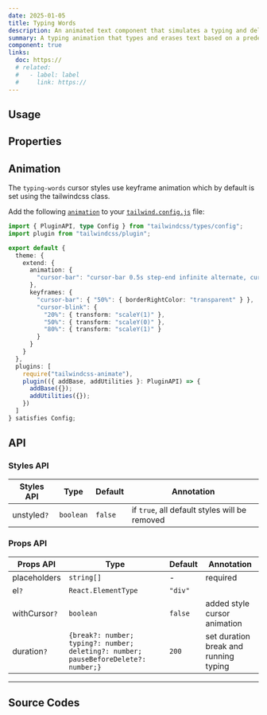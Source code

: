 ```yaml
---
date: 2025-01-05
title: Typing Words
description: An animated text component that simulates a typing and deleting effect, cycling through a list of strings.
summary: A typing animation that types and erases text based on a predefined string array.
component: true
links:
  doc: https://
  # related:
  #   - label: label
  #     link: https://
---
```


## Usage

<TypingWordsDemosUsage />

## Properties

<TypingWordsDemosConfigurator />

## Animation

The `typing-words` cursor styles use keyframe animation which by default is set using the tailwindcss class.

Add the following [`animation`](https://tailwindcss.com/docs/animation#customizing-your-theme) to your [`tailwind.config.js`](https://tailwindcss.com/docs/configuration) file:

```ts
import { PluginAPI, type Config } from "tailwindcss/types/config";
import plugin from "tailwindcss/plugin";

export default {
  theme: {
    extend: {
      animation: {
        "cursor-bar": "cursor-bar 0.5s step-end infinite alternate, cursor-blink 0.5s infinite"
      },
      keyframes: {
        "cursor-bar": { "50%": { borderRightColor: "transparent" } },
        "cursor-blink": {
          "20%": { transform: "scaleY(1)" },
          "50%": { transform: "scaleY(0)" },
          "80%": { transform: "scaleY(1)" }
        }
      }
    }
  },
  plugins: [
    require("tailwindcss-animate"),
    plugin(({ addBase, addUtilities }: PluginAPI) => {
      addBase({});
      addUtilities({});
    })
  ]
} satisfies Config;
```

## API

### Styles API

| Styles API  | Type      | Default | Annotation                                    |
| ----------- | --------- | ------- | --------------------------------------------- |
| unstyled`?` | `boolean` | `false` | if `true`, all default styles will be removed |

### Props API

| Props API     | Type                                                                                | Default | Annotation                            |
| ------------- | ----------------------------------------------------------------------------------- | ------- | ------------------------------------- |
| placeholders  | `string[]`                                                                          | -       | required                              |
| el`?`         | `React.ElementType`                                                                 | `"div"` |                                       |
| withCursor`?` | `boolean`                                                                           | `false` | added style cursor animation          |
| duration`?`   | `{break?: number; typing?: number; deleting?: number; pauseBeforeDelete?: number;}` | `200`   | set duration break and running typing |

---

## Source Codes

<SourceCodes name="typing-words" />
